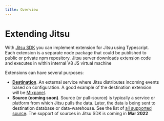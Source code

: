 ```yaml
---
title: Overview
---
```


# Extending Jitsu

With [Jitsu SDK](https://github.com/jitsucom/jitsu) you can implement extension for Jitsu using Typescript. Each extension
is a separate node package that could be published to public or private npm repository. Jitsu server downloads extension code and executes in within internal
V8 JS virtual machine

Extensions can have several purposes:

 * **[Destination](/docs/extending/destination-plugins)**. An external service where Jitsu distributes
incoming events based on configuration. A good example of the destination extension will be [Mixpanel](https://github.com/jitsucom/jitsu-mixpanel).
 * **Source (coming soon)**. Source (or pull-source) is typically a service or platform from which Jitsu pulls the data. Later, the data is being
sent to destination database or data-warehouse. See the list of [all supported source](https://cloud.jitsu.com/sources). The support of sources in
Jitsu SDK is coming in **Mar 2022**

